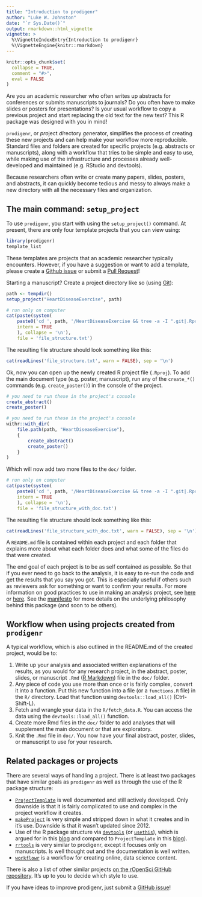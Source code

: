 ```yaml
---
title: "Introduction to prodigenr"
author: "Luke W. Johnston"
date: "`r Sys.Date()`"
output: rmarkdown::html_vignette
vignette: >
  %\VignetteIndexEntry{Introduction to prodigenr}
  %\VignetteEngine{knitr::rmarkdown}
---
```


```r
knitr::opts_chunk$set(
  collapse = TRUE,
  comment = "#>",
  eval = FALSE
)
```

Are you an academic researcher who often writes up abstracts for conferences or
submits manuscripts to journals? Do you often have to make slides or posters for
presentations? Is your usual workflow to copy a previous project and start 
replacing the old text for the new text? This R package was designed with you in
mind!

`prodigenr`, or *pro*ject *di*rectory *gen*erator, simplifies the process of
creating these new projects and can help make your workflow more reproducible.
Standard files and folders are created for specific projects (e.g. abstracts or
manuscripts), along with a workflow that tries to be simple and easy to use,
while making use of the infrastructure and processes already well-developed and
maintained (e.g. RStudio and devtools).

Because researchers often write or create many papers, slides, posters, and
abstracts, it can quickly become tedious and messy to always make a new
directory with all the necessary files and organization. 

## The main command: `setup_project`

To use `prodigenr`, you start with using the `setup_project()` command. At
present, there are only four template projects that you can view using:

```r
library(prodigenr)
template_list
```

These templates are projects that an academic researcher typically encounters.
However, if you have a suggestion or want to add a template, please create a
[Github issue](https://github.com/lwjohnst86/prodigenr/issues) or submit a [Pull Request](https://github.com/lwjohnst86/prodigenr/pulls)!

Starting a manuscript? Create a project directory like so (using [Git](https://git-scm.com/)):

```r
path <- tempdir()
setup_project("HeartDiseaseExercise", path)
```

```r
# run only on computer
cat(paste(system(
    paste0('cd ', path, '/HeartDiseaseExercise && tree -a -I ".git|.Rproj.user" --dirsfirst -v'),
    intern = TRUE
    ), collapse = '\n'),
    file = 'file_structure.txt')
```

The resulting file structure should look something like this:

```r
cat(readLines('file_structure.txt', warn = FALSE), sep = '\n')
```

Ok, now you can open up the newly created R project file (`.Rproj`). To add the
main document type (e.g. poster, manuscript), run any of the `create_*()`
commands (e.g. `create_poster()`) in the console of the project.

```r
# you need to run these in the project's console
create_abstract()
create_poster()
```

```r
# you need to run these in the project's console
withr::with_dir(
    file.path(path, "HeartDiseaseExercise"),
    {
        create_abstract()
        create_poster()
    }
)
```

Which will now add two more files to the `doc/` folder.

```r
# run only on computer
cat(paste(system(
    paste0('cd ', path, '/HeartDiseaseExercise && tree -a -I ".git|.Rproj.user" --dirsfirst -v'),
    intern = TRUE
    ), collapse = '\n'),
    file = 'file_structure_with_doc.txt')
```

The resulting file structure should look something like this:

```r
cat(readLines('file_structure_with_doc.txt', warn = FALSE), sep = '\n')
```

A `README.md` file is contained within each project and each folder that
explains more about what each folder does and what some of the files do that
were created.

The end goal of each project is to be as self contained as possible. So that if
you ever need to go back to the analysis, it is easy to re-run the code and get
the results that you say you got. This is especially useful if others such as
reviewers ask for something or want to confirm your results. For more
information on good practices to use in making an analysis project, see 
[here](http://stats.stackexchange.com/questions/2910/how-to-efficiently-manage-a-statistical-analysis-project)
or 
[here](http://www.r-bloggers.com/managing-a-statistical-analysis-project-%E2%80%93-guidelines-and-best-practices/). See the [manifesto](manifesto.html) for more details on 
the underlying philosophy behind this package (and soon to be others).

## Workflow when using projects created from `prodigenr`

A typical workflow, which is also outlined in the README.md of the created
project, would be to:

1. Write up your analysis and associated written explanations of the results, as
you would for any research project, in the abstract, poster, slides, or
manuscript `.Rmd` ([R Markdown](http://rmarkdown.rstudio.com/)) file in the
`doc/` folder.
2. Any piece of code you use more than once or is fairly complex, convert it
into a function. Put this new function into a file (or a `functions.R` file) in the
`R/` directory. Load that function using `devtools::load_all()` (Ctrl-Shift-L).
3. Fetch and wrangle your data in the `R/fetch_data.R`. You can access the
data using the `devtools::load_all()` function.
4. Create more Rmd files in the `doc/` folder to add analyses that will
supplement the main document or that are exploratory.
5. Knit the `.Rmd` file in `doc/`. You now have your final abstract, poster,
slides, or manuscript to use for your research.

## Related packages or projects

There are several ways of handling a project. There is at least two packages
that have similar goals as `prodigenr` as well as through the use of the R
package structure:

- [`ProjectTemplate`](http://projecttemplate.net/) is well documented and still
actively developed. Only downside is that it is fairly complicated to use and
complex in the project workflow it creates.
- [`makeProject`](https://cran.r-project.org/package=makeProject)
is very simple and stripped down in what it creates and in it's use. Downside is
that it wasn't updated since 2012.
- Use of the R package structure via
[`devtools`](https://cran.r-project.org/package=devtools) (or
[`usethis`](https://cran.r-project.org/package=usethis)),
which is argued for in this
[blog](https://rmflight.github.io/posts/2014/07/vignetteAnalysis.html) and
compared to `ProjectTemplate` in this
[blog](https://rmflight.github.io/posts/2014/07/zpackages_vs_projectTemplate.html)).
- [`rrtools`](https://github.com/benmarwick/rrtools) is very similar to prodigenr, 
except it focuses only on manuscripts. Is well thought out and the documentation
is well written.
- [`workflowr`](https://github.com/jdblischak/workflowr) is a workflow for creating
online, data science content.

There is also a list of other similar projects 
[on the rOpenSci GitHub repository](https://github.com/ropensci/rrrpkg#useful-tools-and-templates-for-making-research-compendia). 
It's up to you to decide which style to use. 

If you have ideas to improve prodigenr, just submit a 
[GitHub issue](https://github.com/lwjohnst86/prodigenr/issues)!
